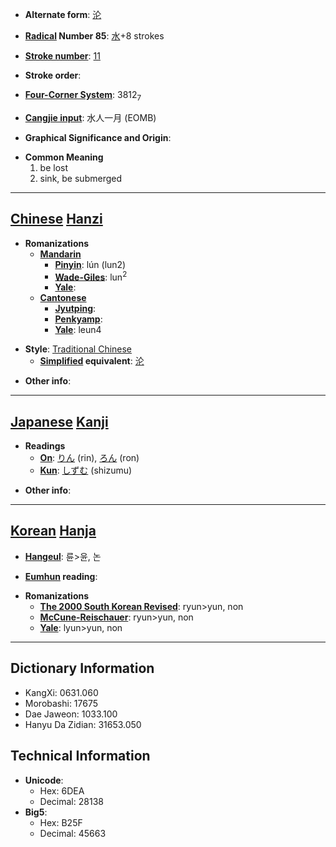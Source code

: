 * '''Alternate form''': [[沦]]

* '''[[Wiktionary:Chinese radical index| Radical]] Number 85''': [[Wiktionary:Chinese radical index 水|水]]+8 strokes

* '''[[Wiktionary:Chinese total strokes index|Stroke number]]''': [[Wiktionary:Chinese total strokes index 11|11]]

* '''Stroke order''': 

* '''[[Wiktionary:Chinese four corner index|Four-Corner System]]''': 3812<sub>7</sub>

* '''[[Wiktionary:Chinese Cangjie index|Cangjie input]]''': 水人一月 (EOMB)

* '''Graphical Significance and Origin''': 

* '''Common Meaning'''
*#be lost
*# sink, be submerged


----

== [[Chinese]] [[Hanzi]] ==

* '''Romanizations'''
** '''[[Mandarin]]'''
*** '''[[Pinyin]]''': lún (lun2)
*** '''[[Wade-Giles]]''': lun<sup>2</sup>
*** '''[[Yale]]''': 
** '''[[Cantonese]]'''
*** '''[[Jyutping]]''':
*** '''[[Penkyamp]]''': 
*** '''[[Yale]]''': leun4

* '''Style''': [[Traditional Chinese]] 
** '''[[Simplified Chinese|Simplified]] equivalent''': [[沦]]

* '''Other info''': 

----

== [[Japanese]] [[Kanji]] ==

* '''Readings'''
** '''[[On]]''': [[りん]] (rin), [[ろん]] (ron)
** '''[[Kun]]''': [[しずむ]] (shizumu)

* '''Other info''':  

----

== [[Korean]] [[Hanja]] ==

* '''[[Hangeul]]''': 륜>윤, 논

* '''[[Eumhun]] reading''': 

* '''Romanizations'''
** '''[[The 2000 South Korean Revised Romanization|The 2000 South Korean Revised]]''': ryun>yun, non
** '''[[McCune-Reischauer]]''': ryun>yun, non
** '''[[Yale]]''': lyun>yun, non

----

== Dictionary Information ==

* KangXi: 0631.060
* Morobashi: 17675
* Dae Jaweon: 1033.100
* Hanyu Da Zidian: 31653.050

== Technical Information ==

* '''Unicode''':
** Hex: 6DEA
** Decimal: 28138
* '''Big5''':
** Hex: B25F
** Decimal: 45663